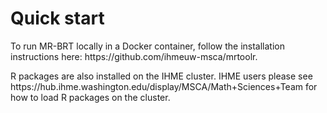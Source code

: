 # Quick start {#quickstart}

To run MR-BRT locally in a Docker container, follow the installation instructions here: https://github.com/ihmeuw-msca/mrtoolr.

R packages are also installed on the IHME cluster. IHME users please see https://hub.ihme.washington.edu/display/MSCA/Math+Sciences+Team for how to load R packages on the cluster. 
